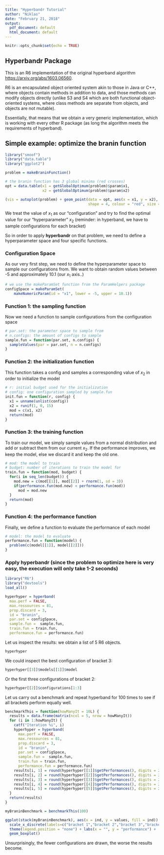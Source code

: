 ```yaml
---
title: "Hyperbandr Tutorial"
author: "Niklas"
date: "February 21, 2018"
output:
  pdf_document: default
  html_document: default
---
```


```r
knitr::opts_chunk$set(echo = TRUE)
```

## Hyperbandr Package

This is an R6 implementation of the original hyperband algorithm  <https://arxiv.org/abs/1603.06560>.

R6 is an encapsulated object oriented system akin to those in Java or C++, where objects contain methods in addition to data, and those methods can modify objects directly (unlike S3 and S4 which are both functional object-oriented systems, where class methods are separate from objects, and objects are not mutable).

Essentially, that means that we obtain a very generic implementation, which is working with every other R package (as long the algorithm meets the requirements of hyperband).

## Simple example: optimize the branin function

```r
library("smoof")
library("data.table")
library("ggplot2")
```

```r
problem = makeBraninFunction()

# the branin function has 3 global minima (red crosses)
opt = data.table(x1 = getGlobalOptimum(problem)$param$x1, 
                 x2 = getGlobalOptimum(problem)$param$x2)

(vis = autoplot(problem) + geom_point(data = opt, aes(x = x1, y = x2), 
                                      shape = 4, colour = "red", size = 5))

```

We treat the value of $x_1$ as our "configuration" and try to find the optimal value for our "hyperparameter" $x_2$ (reminder: in hyperband, we have to sample configurations for each bracket)

So in order to apply $\textbf{hyperbandr}$ on that problem, we need to define a hyperparameter space and four specific functions.

### Configuration Space

As our very first step, we need to define the hyperparameter space to sample our configurations from.
We want to obtain random values between -5 and approximately 10.1 (our $x_1$ axis..)

```r
# we use the makeParamSet function from the ParamHelpers package
configSpace = makeParamSet(
    makeNumericParam(id = "x1", lower = -5, upper = 10.1))
```

### Function 1: the sampling function

Now we need a function to sample configurations from the configuration space

```r
# par.set: the parameter space to sample from
# n.configs: the amount of configs to sample
sample.fun = function(par.set, n.configs) {
  sampleValues(par = par.set, n = n.configs)
}
```

### Function 2: the initialization function

This function takes a config and samples a corresponding value of $x_2$ in order to initialize the model

```r
# r: initial budget used for the initialization
# config: one configuration sampled by sample.fun
init.fun = function(r, config) {
  x1 = unname(unlist(config))
  x2 = runif(1, 0, 15)
  mod = c(x1, x2)
  return(mod)
}
```

### Function 3: the training function

To train our model, we simply sample values from a normal distribution and add or subtract them from our current $x_2$.
If the performance improves, we keep the model, else we discard it and keep the old one.

```r
# mod: the model to train
# budget: number of iterations to train the model for
train.fun = function(mod, budget) {
  for(i in seq_len(budget)) {
    mod.new = c(mod[[1]], mod[[2]] + rnorm(1, sd = 3))
    if(performance.fun(mod.new) < performance.fun(mod))
      mod = mod.new
  }
  return(mod)
}
```

### Function 4: the performance function

Finally, we define a function to evaluate the performance of each model

```r
# model: the model to evaluate 
performance.fun = function(model) {
  problem(c(model[[1]], model[[2]]))
}
```

### Apply hyperbandr (since the problem to optimize here is very easy, the execution will only take 1-2 seconds)

```r
library("R6")
library("devtools")
load_all()
```

```r
hyperhyper = hyperband(
  max.perf = FALSE, 
  max.ressources = 81, 
  prop.discard = 3, 
  id = "branin", 
  par.set = configSpace, 
  sample.fun =  sample.fun,
  train.fun = train.fun, 
  performance.fun = performance.fun)
```

\newpage
Let us inspect the results: we obtain a list of 5 R6 objects.

```r
hyperhyper
```

We could inspect the best configuration of bracket 3:

```r
hyperhyper[[3]]$models[[1]]$model
```

Or the first three configurations of bracket 2:

```r
hyperhyper[[2]]$configurations[1:3]
```

\newpage
Let us carry out a benchmark and repeat hyperband for 100 times to see if all brackets perform equally well.

```r
benchmarkThis = function(howManyIt = 10L) {
  results = data.frame(matrix(ncol = 5, nrow = howManyIt))
  for (i in 1:howManyIt) {
    catf("Iteration %i", i)
    hyperhyper = hyperband(
      max.perf = FALSE, 
      max.ressources = 81, 
      prop.discard = 3, 
      id = "branin", 
      par.set = configSpace, 
      sample.fun =  sample.fun,
      train.fun = train.fun, 
      performance.fun = performance.fun)
    results[i, 1] = round(hyperhyper[[1]]$getPerformances(), digits = 2)
    results[i, 2] = round(hyperhyper[[2]]$getPerformances(), digits = 2)
    results[i, 3] = round(hyperhyper[[3]]$getPerformances(), digits = 2)
    results[i, 4] = round(hyperhyper[[4]]$getPerformances(), digits = 2)
    results[i, 5] = round(hyperhyper[[5]]$getPerformances(), digits = 2)
  }
  return(results)
}

myBraninBenchmark = benchmarkThis(100)
```

```r
ggplot(stack(myBraninBenchmark), aes(x = ind, y = values, fill = ind)) + 
  scale_x_discrete(labels=c("bracket 1","bracket 2","bracket 3","bracket 4", "bracket 5")) + 
  theme(legend.position = "none") + labs(x = "", y = "performance") + 
  geom_boxplot()
```

Unsurprisingly, the fewer configurations are drawn, the worse the results become.